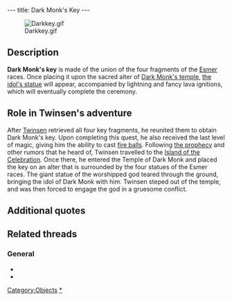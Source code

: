 ---
title: Dark Monk's Key
---

[[Image:Darkkey.gif|right]]

{{Quote|
Quote=Once the four fragments are reunited, you will have the key to Dark Monk's temple. According to the prophecy, it will allow you to make the statue come out of the volcano's crater, and to open the doors of the temple built in it.|
Character=Official description}}

==Description==
'''Dark Monk's key''' is made of the union of the four fragments of the [[Esmer]] races. Once placing it upon the sacred alter of [[Dark Monk's temple]], [[Dark Monk's statue|the idol's statue]] will appear, accompanied by lightning and fancy lava ignitions, which will eventually complete the ceremony.

==Role in Twinsen's adventure==
After [[Twinsen]] retrieved all four key fragments, he reunited them to obtain Dark Monk's key. Upon completing this quest, he also received the last level of magic, giving him the ability to cast [[Magic ball|fire balls]]. Following [[Dark Monk's prophecy|the prophecy]] and other rumors that he heard of, Twinsen travelled to the [[Island of the Celebration]]. Once there, he entered the Temple of Dark Monk and placed the key on an alter that is surrounded by the four statues of the Esmer races. The giant statue of the worshipped god teared through the ground, bringing the idol of Dark Monk with him. Twinsen steped out of the temple, and was then forced to engage the god in a gruesome conflict.

==Additional quotes==
{{Quote|
Quote=You now own the key to Dark Monk's temple. Plus you just reached your last level of magic: Fire Ball.|
Character=When Twinsen has completed the key}}
{{Quote|
Quote=Once, long ago, our god, Dark Monk, condemned us, the people of Zeelich, to live forever on our planet which he then turned into hell to make it seem more of a real condemnation. Each of the four races received a fragment of a key. These must be reunited during a great ceremony. And when our people have atoned for their sins, Dark Monk will rid us of the curse and give Zeelich back its original appearance. Today, he's returned and we all await the next and lat ceremony. Twinsen, do not dare interfere with the religious practice of our people.|
Character=[[Dark Monk's priest]]}}
{{Quote|
Quote=You must get the four key fragments, which are protected by the Esmer races. With these fragments the statue of Dark Monk will emerge from the crater!!|
Character=[[Sendell]]}}

==Related threads==
===General===
* {{thread|id=9859|title=just finished LBA2, again}}
* {{thread|id=9436|title=The 4 fragments}}

[[Category:Objects]]
[[Category:Dark Monk's key|*]]